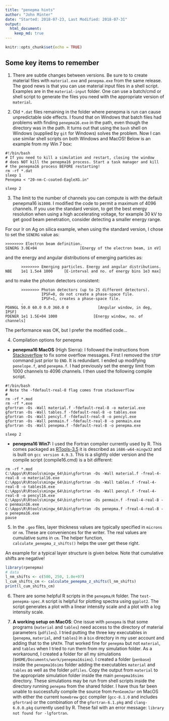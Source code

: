 ```yaml
---
title: "penepma hints"
author: "John Minter"
date: "Started: 2018-07-23, Last Modified: 2018-07-31"
output:
  html_document:
    keep_md: true
---
```


```r
knitr::opts_chunk$set(echo = TRUE)
```

## Some key items to remember

1. There are subtle changes between versions. Be sure to to create
material files with `material.exe` and `penepma.exe` from the same
release. The good news is that you can use material input files in
a shell script. Examples are in the `material-input` folder. One
can use a batch/cmd or shell script to generate the files you need
with the appropriate version of `material`.

2. Old `*.dat` files remaining in the folder where penepma is run
can cause unpredictable side effects. I found that on Windows that
batch files had problems with finding `penepma16.exe` in the path,
even though the directory was in the path. It turns out that using
the `bash` shell on Windows (supplied by `git` for Windows) solves
the problem. Now I can use similar shell scripts on both Windows
and MacOS! Below is an example from my Win 7 box:

```
#!/bin/bash
# If you need to kill a simulation and restart, closing the window
# does NOT kill the penepma16 process. Start a task manager and kill
# the penepma16 process BEFORE restarting!
rm -rf *.dat
sleep 1
Penepma < "20-nm-C-coated-EagleXG.in"

sleep 2
```

3. The limit to the number of channels you can compute is with
the default penepma16 is`1000`. I modified the code to permit a
maximum of 4096 channels. If you use the standard version, to get the
best energy resolution when using a high accelerating voltage, for
example 30 kV to get good beam penetration, consider detecting a
smaller energy range.

For our Ir on Ag on silica example, when using the standard version,
I chose to set the `SENERG` value as:

```
>>>>>>>> Electron beam definition.
SENERG 3.0E+04                   [Energy of the electron beam, in eV]
```

and the energy and angular distributions of emerging particles as:

```
       >>>>>>>> Emerging particles. Energy and angular distributions.
NBE    1e1 1.5e4 1000     [E-interval and no. of energy bins 1e3 max]
```

and to make the photon detectors consistent:

```
       >>>>>>>> Photon detectors (up to 25 different detectors).
                IPSF=0, do not create a phase-space file.
                IPSF=1, creates a phase-space file.
       .
PDANGL 50.0 60.0 0.0 360.0 0             [Angular window, in deg, IPSF]
PDENER 1e1 1.5E+04 1000                [Energy window, no. of channels]
```

The performance was OK, but I prefer the modified code...

4. Compilation options for penepma

- **penepma16 MacOS** (High Sierra): I followed the instructions from
[Stackoverflow](https://stackoverflow.com/questions/44308577/ieee-underflow-flag-ieee-denormal-in-fortran-77) to fix some overflow messages. First I removed the `STOP` command just prior to `END`. It is redundant. I ended up modifying `penelope.f`, and `penepma.f`. I had previously set the energy limit from 1000 channels to 4096 channels. I then used the following compile script.


```
#!/bin/bash
# Note the -fdefault-real-8 flag comes from stackoverflow
# 
rm -rf *.mod
rm -rf *.exe
gfortran -Os -Wall material.f -fdefault-real-8 -o material.exe
gfortran -Os -Wall tables.f -fdefault-real-8 -o tables.exe
gfortran -Os -Wall pencyl.f -fdefault-real-8 -o pencyl.exe
gfortran -Os -Wall penmain.f -fdefault-real-8 -o penmain.exe
gfortran -Os -Wall penepma.f -fdefault-real-8 -o penepma.exe

sleep 2
```

- **penepma16 Win7:** I used the Fortran compiler currently used by R.
This comes packaged as [RTools-3.5](http://cran.revolutionanalytics.com/bin/windows/Rtools/Rtools35.exe) it is described as `i686-w64-mingw32` and is built on `gcc version 4.9.3`. This is a slightly older version and the compile script (compile16.cmd) is a bit different:

```
rm -rf *.mod
C:\Apps\R\Rtools\mingw_64\bin\gfortran -Os -Wall material.f -freal-4-real-8 -o material16.exe
C:\Apps\R\Rtools\mingw_64\bin\gfortran -Os -Wall tables.f -freal-4-real-8 -o tables16.exe
C:\Apps\R\Rtools\mingw_64\bin\gfortran -Os -Wall pencyl.f -freal-4-real-8 -o pencyl16.exe
C:\Apps\R\Rtools\mingw_64\bin\gfortran -Os penmain.f -freal-4-real-8 -o penmain16.exe
C:\Apps\R\Rtools\mingw_64\bin\gfortran -Os penepma.f -freal-4-real-8 -o penepma16.exe
pause
```



5. In the `.geo` files, layer thickness values are typically specified
in `microns` or `nm`. These are conveniences for the writer. The real
values are cumulative sums in `cm`. The helper function,
`calculate_penepma_z_shifts()` helps the user get these right.

An example for a typical layer structure is given below. Note that
cumulative shifts are negative!

```r
library(rpenepma)
# data
l_nm_shifts <- c(500, 250, 1.0e+07)
l_cum_shifts_cm <- calculate_penepma_z_shifts(l_nm_shifts)
print(l_cum_shifts_cm)
```

6. There are some helpful R scripts in the `penepma/R` folder.
The `test-penepma-spec.R` script is helpful for plotting spectra
using `ggplot2`. The script generates a plot with a linear intensity
scale and a plot with a log intensity scale.

7. **A working setup on MacOS**: One issue with `penepma` is that some
programs (`material` and `tables`) need access to the directory of
material parameters (`pdfiles`). I tried putting the three key
executables in (`penepma`, `material`, and `tables`) in a `bin`
directory in my user account and adding that to the `$PATH`. That
worked fine for `penepma` but not `material`, and `tables` when
I tried to run them from my simulation folder. As a workaround,
I created a folder for all my simulations 
(`$HOME/Documents/work/penepma16sims`). I created a folder (`penbase`)
inside the `penepma16sims` folder adding the executables  `material`
and `tables` as well as the folder `pdfiles`. Copy the output from
`material` to the appropriate simulation folder inside the main
`penepma16sims` directory. These simulations may be run from
shell scripts inside the directory running `penepma` from the shared
folder. I have thus far been unable to successfully compile the
source from `PenGeomJar` on MacOS with either the current 
`homebrew` gcc compiler (`gcc-8.1.0` and includes `gfortran`) or
the combination of the `gfortran-6.1.pkg` and `clang-6.0.0.pkg` 
currently used by R. These fail with an error message:
`library not found for -lgfortran`.






